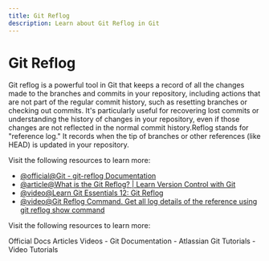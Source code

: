 ```yaml
---
title: Git Reflog
description: Learn about Git Reflog in Git
---
```


# Git Reflog

Git reflog is a powerful tool in Git that keeps a record of all the changes made to the branches and commits in your repository, including actions that are not part of the regular commit history, such as resetting branches or checking out commits. It's particularly useful for recovering lost commits or understanding the history of changes in your repository, even if those changes are not reflected in the normal commit history.Reflog stands for "reference log." It records when the tip of branches or other references (like HEAD) is updated in your repository.

Visit the following resources to learn more:

- [@official@Git - git-reflog Documentation](https://git-scm.com/docs/git-reflog)
- [@article@What is the Git Reflog? | Learn Version Control with Git](https://www.git-tower.com/learn/git/faq/what-is-git-reflog)
- [@video@Learn Git Essentials 12: Git Reflog](https://youtu.be/RVu8lpS7JFY?si=eNGBpsYfHtlyPClj)
- [@video@Git Reflog Command. Get all log details of the reference using git reflog show command](https://youtu.be/I4f4pddD16g?si=0Ny7xOJgiPgdfuh6)

Visit the following resources to learn more:

<Tabs defaultValue="official">
<TabsList>
<TabsTrigger value="official">Official Docs</TabsTrigger>
<TabsTrigger value="article">Articles</TabsTrigger>
<TabsTrigger value="video">Videos</TabsTrigger>
</TabsList>

<TabsContent value="official">
- <Link href="https://git-scm.com/docs">Git Documentation</Link>
</TabsContent>
<TabsContent value="article">
- <Link href="https://www.atlassian.com/git/tutorials">Atlassian Git Tutorials</Link>
</TabsContent>
<TabsContent value="video">
- <Link href="https://www.youtube.com/results?search_query=git+git-reflog+tutorial">Video Tutorials</Link>
</TabsContent>
</Tabs>

<Outlet path="3-git-branching/basics/git-reflog" />
